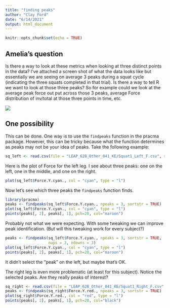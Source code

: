 ```yaml
---
title: "finding peaks"
author: "Clay Ford"
date: "6/14/2021"
output: html_document
---
```


```r
knitr::opts_chunk$set(echo = TRUE)
```

## Amelia's question

Is there a way to look at these metrics when looking at three distinct points in the data? I've attached a screen shot of what the data looks like but essentially we are seeing on average 3 peaks during a squat cycle (indicating the three squats completed in that trial). Is there a way to tell R we want to look at those three peaks? So for example could we look at the average peak force out put across those 3 peaks, average Force distribution of inv/total at those three points in time, etc.

![](3peaks.JPG)

## One possibility

This can be done. One way is to use the `findpeaks` function in the pracma package. However, this can be tricky because what the function determines as peaks may not be your idea of peaks. Take the following example:

```r
sq_left <- read.csv(file = "LEAP_628_Other_041_KE/Squat1_Left_F.csv", skip = 24)
```

Here is the plot of Force for the left leg. I see about three peaks: one on the left, one in the middle, and one on the right. 

```r
plot(sq_left$Force.Y.cyan., col = "cyan", type = "l")
```

Now let's see which three peaks the `findpeaks` function finds.

```r
library(pracma)
peaks <- findpeaks(sq_left$Force.Y.cyan., npeaks = 3, sortstr = TRUE)
plot(sq_left$Force.Y.cyan., col = "cyan", type = "l")
points(peaks[, 2], peaks[, 1], pch=20, col="maroon")
```

Probably not what we were expecting. With some tweaking we can improve peak identification. (But will this tweaking work for every subject?)

```r
peaks <- findpeaks(sq_left$Force.Y.cyan., npeaks = 3, sortstr = TRUE, 
                   nups = 3, ndowns = 3)
plot(sq_left$Force.Y.cyan., col = "cyan", type = "l")
points(peaks[, 2], peaks[, 1], pch=20, col="maroon")

```

It didn't select the "peak" on the left, but maybe that's OK.

The right leg is even more problematic (at least for this subject). Notice the selected peaks. Are they really peaks of interest?

```r
sq_right <- read.csv(file = "LEAP_628_Other_041_KE/Squat1_Right_F.csv", skip = 24)
peaks <- findpeaks(sq_right$Force.Y.red., npeaks = 3, sortstr = TRUE)
plot(sq_right$Force.Y.red., col = "red", type = "l")
points(peaks[, 2], peaks[, 1], pch=20, col="black")

```

